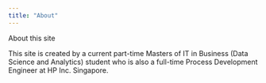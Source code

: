 ```yaml
---
title: "About"
---
```


About this site

This site is created by a current part-time Masters of IT in Business (Data Science and Analytics) student who is also a full-time Process Development Engineer at HP Inc. Singapore.

